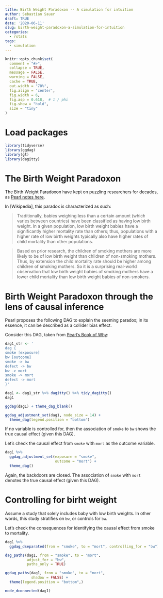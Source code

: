 ```yaml
---
title: Birth Weight Paradoxon -- A simulation for intuition
author: Sebastian Sauer
draft: TRUE
date: '2020-06-11'
slug: birth-weight-paradoxon-a-simulation-for-intuition
categories:
  - rstats
tags:
  - simulation
---
```




```r
knitr::opts_chunk$set(
  comment = "#>",
  collapse = TRUE,
  message = FALSE,
  warning = FALSE,
  cache = TRUE,
  out.width = "70%",
  fig.align = 'center',
  fig.width = 6,
  fig.asp = 0.618,  # 1 / phi
  fig.show = "hold",
  size = "tiny"
)
```



# Load packages

```r
library(tidyverse)
library(ggdag)
library(gt)
library(dagitty)
```


# The Birth Weight Paradoxon

The Birth Weight Paradoxon have kept on puzzling researchers for decades, as [Pearl notes here]().

In [Wikipedia], this paradox is characterized as such:


>    Traditionally, babies weighing less than a certain amount (which varies between countries) have been classified as having low birth weight. In a given population, low birth weight babies have a significantly higher mortality rate than others; thus, populations with a higher rate of low birth weights typically also have higher rates of child mortality than other populations.

>    Based on prior research, the children of smoking mothers are more likely to be of low birth weight than children of non-smoking mothers. Thus, by extension the child mortality rate should be higher among children of smoking mothers. So it is a surprising real-world observation that low birth weight babies of smoking mothers have a lower child mortality than low birth weight babies of non-smokers.


# Birth Weight Paradoxon through the lens of causal inference


Pearl proposes the following DAG to explain the seeming paradox; 
in its essence, it can be described as a collider bias effect.

Consider this DAG, taken from [Pearl's Book of Why]():


```r
dag1_str <- '
dag {
smoke [exposure]
bw [outcome]
smoke -> bw 
defect -> bw
bw -> mort
smoke -> mort
defect -> mort
}'
```


```r
dag1 <- dag1_str %>% dagitty() %>% tidy_dagitty()
dag1 
```


```r
ggdag(dag1) + theme_dag_blank()
```



```r
ggdag_adjustment_set(dag1, node_size = 14) + 
  theme_dag(legend.position = "bottom")
```

If no variable is controlled for, then the association of `smoke` to `bw` shows the true causal effect (given this DAG).

Let's check the causal effect from `smoke` with `mort` as the outcome variable.


```r
dag1 %>% 
  ggdag_adjustment_set(exposure = "smoke", 
                       outcome = "mort") +
  theme_dag()
```

Again, the backdoors are closed. The association of `smoke` with `mort` denotes the true causal effect (given this DAG).


# Controlling for birht weight

Assume a study that solely includes baby with low birth weights. In other words, this study stratifies on `bw`, or controls for `bw`. 

Let's check the consequences for identifying the causal effect from smoke to mortality.




```r
dag1 %>% 
  ggdag_dseparated(from = "smoke", to = "mort", controlling_for = "bw")
```


```r
dag_paths(dag1, from = "smoke", to = "mort", 
          adjust_for = "bw",
          paths_only = TRUE) 
```

```r
ggdag_paths(dag1, from = "smoke", to = "mort",
            shadow = FALSE) +
  theme(legend.position = "bottom",)
```


```r
node_dconnected(dag1)
```


